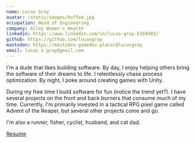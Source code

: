 ```yaml
---
name: Lucas Gray
avatar: /static/images/koffee.jpg
occupation: Head of Engineering
company: Alloy Women's Health
linkedin: https://www.linkedin.com/in/lucas-gray-6169403/
github: https://github.com/lucasgray
mastodon: https://mastodon.gamedev.place/@lucasgray
email: lucas.e.gray@gmail.com
---
```

I'm a dude that likes building software. By day, I enjoy helping others bring the software of their dreams to life. I relentlessly chase process optimization.  By night, I poke around creating games with Unity.

During my free time I build software for fun (notice the trend yet?). I have several projects on the front and back burners that consume much of my time. Currently, I'm primarily invested in a tactical RPG pixel game called Advent of the Reaper, but several other projects come and go.

I'm also a runner, fisher, cyclist, husband, and cat dad.

[Resume](/static/Lucas-Gray-Resume-Dec-2022.pdf)